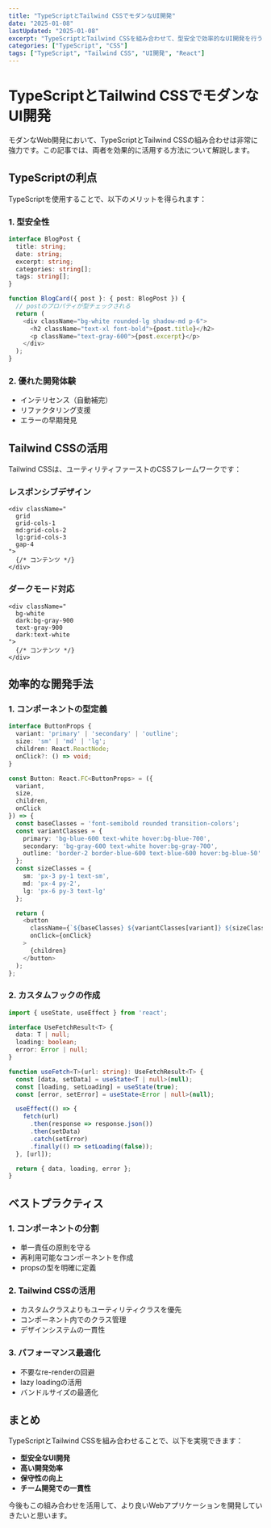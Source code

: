 ```yaml
---
title: "TypeScriptとTailwind CSSでモダンなUI開発"
date: "2025-01-08"
lastUpdated: "2025-01-08"
excerpt: "TypeScriptとTailwind CSSを組み合わせて、型安全で効率的なUI開発を行う方法について解説します。"
categories: ["TypeScript", "CSS"]
tags: ["TypeScript", "Tailwind CSS", "UI開発", "React"]
---
```


# TypeScriptとTailwind CSSでモダンなUI開発

モダンなWeb開発において、TypeScriptとTailwind CSSの組み合わせは非常に強力です。この記事では、両者を効果的に活用する方法について解説します。

## TypeScriptの利点

TypeScriptを使用することで、以下のメリットを得られます：

### 1. 型安全性
```typescript
interface BlogPost {
  title: string;
  date: string;
  excerpt: string;
  categories: string[];
  tags: string[];
}

function BlogCard({ post }: { post: BlogPost }) {
  // postのプロパティが型チェックされる
  return (
    <div className="bg-white rounded-lg shadow-md p-6">
      <h2 className="text-xl font-bold">{post.title}</h2>
      <p className="text-gray-600">{post.excerpt}</p>
    </div>
  );
}
```

### 2. 優れた開発体験
- インテリセンス（自動補完）
- リファクタリング支援
- エラーの早期発見

## Tailwind CSSの活用

Tailwind CSSは、ユーティリティファーストのCSSフレームワークです：

### レスポンシブデザイン
```tsx
<div className="
  grid 
  grid-cols-1 
  md:grid-cols-2 
  lg:grid-cols-3 
  gap-4
">
  {/* コンテンツ */}
</div>
```

### ダークモード対応
```tsx
<div className="
  bg-white 
  dark:bg-gray-900 
  text-gray-900 
  dark:text-white
">
  {/* コンテンツ */}
</div>
```

## 効率的な開発手法

### 1. コンポーネントの型定義
```typescript
interface ButtonProps {
  variant: 'primary' | 'secondary' | 'outline';
  size: 'sm' | 'md' | 'lg';
  children: React.ReactNode;
  onClick?: () => void;
}

const Button: React.FC<ButtonProps> = ({ 
  variant, 
  size, 
  children, 
  onClick 
}) => {
  const baseClasses = 'font-semibold rounded transition-colors';
  const variantClasses = {
    primary: 'bg-blue-600 text-white hover:bg-blue-700',
    secondary: 'bg-gray-600 text-white hover:bg-gray-700',
    outline: 'border-2 border-blue-600 text-blue-600 hover:bg-blue-50'
  };
  const sizeClasses = {
    sm: 'px-3 py-1 text-sm',
    md: 'px-4 py-2',
    lg: 'px-6 py-3 text-lg'
  };

  return (
    <button
      className={`${baseClasses} ${variantClasses[variant]} ${sizeClasses[size]}`}
      onClick={onClick}
    >
      {children}
    </button>
  );
};
```

### 2. カスタムフックの作成
```typescript
import { useState, useEffect } from 'react';

interface UseFetchResult<T> {
  data: T | null;
  loading: boolean;
  error: Error | null;
}

function useFetch<T>(url: string): UseFetchResult<T> {
  const [data, setData] = useState<T | null>(null);
  const [loading, setLoading] = useState(true);
  const [error, setError] = useState<Error | null>(null);

  useEffect(() => {
    fetch(url)
      .then(response => response.json())
      .then(setData)
      .catch(setError)
      .finally(() => setLoading(false));
  }, [url]);

  return { data, loading, error };
}
```

## ベストプラクティス

### 1. コンポーネントの分割
- 単一責任の原則を守る
- 再利用可能なコンポーネントを作成
- propsの型を明確に定義

### 2. Tailwind CSSの活用
- カスタムクラスよりもユーティリティクラスを優先
- コンポーネント内でのクラス管理
- デザインシステムの一貫性

### 3. パフォーマンス最適化
- 不要なre-renderの回避
- lazy loadingの活用
- バンドルサイズの最適化

## まとめ

TypeScriptとTailwind CSSを組み合わせることで、以下を実現できます：

- **型安全なUI開発**
- **高い開発効率**
- **保守性の向上**
- **チーム開発での一貫性**

今後もこの組み合わせを活用して、より良いWebアプリケーションを開発していきたいと思います。
